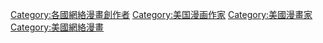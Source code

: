 {{noteTA
|G1 = IT
}}

[[Category:各國網絡漫畫創作者|Category:各國網絡漫畫創作者]]
[[Category:美国漫画作家|Category:美国漫画作家]]
[[Category:美國漫畫家|Category:美國漫畫家]]
[[Category:美國網絡漫畫|Category:美國網絡漫畫]]